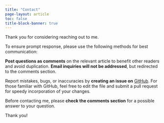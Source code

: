 ```yaml
---
title: "Contact"
page-layout: article
toc: false
title-block-banner: true
---
```


Thank you for considering reaching out to me.

To ensure prompt response, please use the following methods for best communication:

**Post questions as comments** on the relevant article to benefit other readers and avoid duplication. **Email inquiries will not be addressed**, but redirected to the comments section.

Report mistakes, bugs, or inaccuracies by **creating an issue on** [GitHub](https://github.com/NING3739). For those familiar with GitHub, feel free to edit the file and submit a pull request for speedy incorporation of your changes.

Before contacting me, please **check the comments section** for a possible answer to your question.

Thank you!
